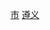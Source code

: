 {{Catnav|頁面分類|...|地级市|贵州地级市|遵义|遵义行政区划|遵义区县市}}
{{Catnav|頁面分類|...|贵州地州市|贵州地级市|遵义|遵义行政区划|遵义区县市}}
{{Catnav|頁面分類|...|贵州行政区划|贵州县级行政区|贵州县级市}}
{{catmore|赤水市|贵州省赤水市}}
[[Category:遵义区县市|市]]
[[Category:贵州县级市|遵义]]